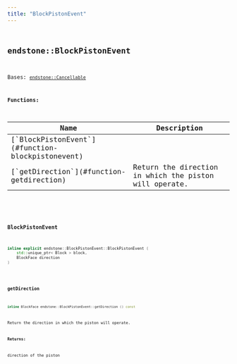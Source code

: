 ```yaml
---
title: "BlockPistonEvent"
---
```


## <code className="doc-symbol doc-symbol-class"/> endstone::BlockPistonEvent

Bases: [`endstone::Cancellable`](classendstone_1_1_cancellable.md)
















**Functions:**

<table>
<thead>
   <tr>
      <th>Name</th>
      <th>Description</th>
   </tr>
</thead>
<tbody>
<tr key="classendstone_1_1_block_piston_event_1a4045e305bbfc65226b898f11a7ec8389">
    <td>[`BlockPistonEvent`](#function-blockpistonevent)</td>
    <td></td>
</tr>
<tr key="classendstone_1_1_block_piston_event_1ae3e821b114d8430fbfba8db2c7fdfa9a">
    <td>[`getDirection`](#function-getdirection)</td>
    <td>Return the direction in which the piston will operate.</td>
</tr>
</tbody>
</table>

### <code className="doc-symbol doc-symbol-function"/> BlockPistonEvent

```cpp
inline explicit endstone::BlockPistonEvent::BlockPistonEvent (
    std::unique_ptr< Block > block,
    BlockFace direction
) 
```


### <code className="doc-symbol doc-symbol-function"/> getDirection

```cpp
inline BlockFace endstone::BlockPistonEvent::getDirection () const
```

Return the direction in which the piston will operate.



**Returns:**

direction of the piston 





        